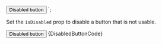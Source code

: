 
<Button isDisabled={true}>Disabled button</Button>
`;

<Section
	title="Disabled"
	contained={true}
	border={true}
	style={{ paddingRight: 0, paddingLeft: 0 }}
>
	<p>
		Set the <Code small={true}>isDisabled</Code> prop to disable a button
		that is not usable.
	</p>
	<Preview wrapper={true}>
		<Button isDisabled={true}>Disabled button</Button>
	</Preview>
	<Snippet language="js">{DisabledButtonCode}</Snippet>
</Section>

